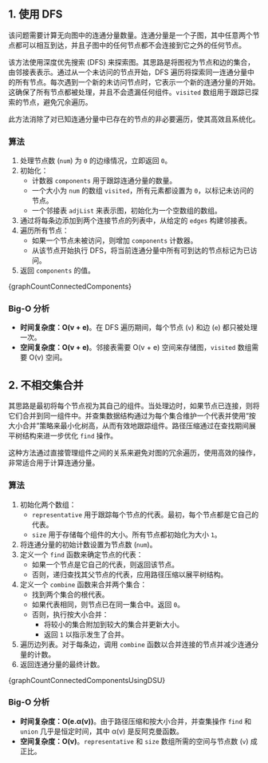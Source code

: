 

## 1. 使用 DFS

该问题需要计算无向图中的连通分量数量。连通分量是一个子图，其中任意两个节点都可以相互到达，并且子图中的任何节点都不会连接到它之外的任何节点。

该方法使用深度优先搜索 (DFS) 来探索图。其思路是将图视为节点和边的集合，由邻接表表示。通过从一个未访问的节点开始，DFS 遍历将探索同一连通分量中的所有节点。每次遇到一个新的未访问节点时，它表示一个新的连通分量的开始。这确保了所有节点都被处理，并且不会遗漏任何组件。`visited` 数组用于跟踪已探索的节点，避免冗余遍历。

此方法消除了对已知连通分量中已存在的节点的非必要遍历，使其高效且系统化。

### 算法

1. 处理节点数 (`num`) 为 `0` 的边缘情况，立即返回 `0`。
2. 初始化：
   * 计数器 `components` 用于跟踪连通分量的数量。
   * 一个大小为 `num` 的数组 `visited`，所有元素都设置为 `0`，以标记未访问的节点。
   * 一个邻接表 `adjList` 来表示图，初始化为一个空数组的数组。
3. 通过将每条边添加到两个连接节点的列表中，从给定的 `edges` 构建邻接表。
4. 遍历所有节点：
   * 如果一个节点未被访问，则增加 `components` 计数器。
   * 从该节点开始执行 DFS，将当前连通分量中所有可到达的节点标记为已访问。
5. 返回 `components` 的值。

<MDXCodeBlock>
  {graphCountConnectedComponents}
</MDXCodeBlock>

### Big-O 分析

* **时间复杂度：O(v + e)**。在 DFS 遍历期间，每个节点 (`v`) 和边 (`e`) 都只被处理一次。
* **空间复杂度：O(v + e)**。邻接表需要 O(v + e) 空间来存储图，`visited` 数组需要 O(v) 空间。

## 2. 不相交集合并

其思路是最初将每个节点视为其自己的组件。当处理边时，如果节点已连接，则将它们合并到同一组件中。并查集数据结构通过为每个集合维护一个代表并使用“按大小合并”策略来最小化树高，从而有效地跟踪组件。路径压缩通过在查找期间展平树结构来进一步优化 `find` 操作。

这种方法通过直接管理组件之间的关系来避免对图的冗余遍历，使用高效的操作，非常适合用于计算连通分量。

### 算法

1. 初始化两个数组：
   * `representative` 用于跟踪每个节点的代表。最初，每个节点都是它自己的代表。
   * `size` 用于存储每个组件的大小。所有节点都初始化为大小 `1`。
2. 将连通分量的初始计数设置为节点数 (`num`)。
3. 定义一个 `find` 函数来确定节点的代表：
   * 如果一个节点是它自己的代表，则返回该节点。
   * 否则，递归查找其父节点的代表，应用路径压缩以展平树结构。
4. 定义一个 `combine` 函数来合并两个集合：
   * 找到两个集合的根代表。
   * 如果代表相同，则节点已在同一集合中。返回 `0`。
   * 否则，执行按大小合并：
     * 将较小的集合附加到较大的集合并更新大小。
     * 返回 `1` 以指示发生了合并。
5. 遍历边列表。对于每条边，调用 `combine` 函数以合并连接的节点并减少连通分量的计数。
6. 返回连通分量的最终计数。

<MDXCodeBlock>
  {graphCountConnectedComponentsUsingDSU}
</MDXCodeBlock>

### Big-O 分析

* **时间复杂度：O(e.α(v))**。由于路径压缩和按大小合并，并查集操作 `find` 和 `union` 几乎是恒定时间，其中 α(v) 是反阿克曼函数。
* **空间复杂度：O(v)**。`representative` 和 `size` 数组所需的空间与节点数 (`v`) 成正比。
